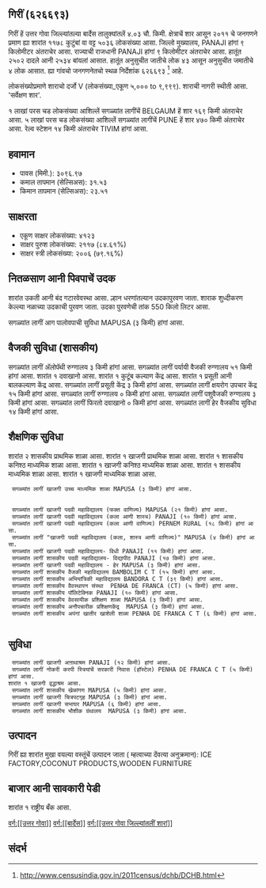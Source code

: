 {{माहितीचौकट भारतीय न्यायक्षेत्र
|प्रकार=शार
|जनगणना २०११_स्थलनिर्देशांक=626693
|स्थानीक_नांव=गिरीं
|तालुका_नांव=बार्देस
|जिल्लो_नांव=उत्तर गोवा
|राज्य_नांव =गोवा
|विभाग=
|जिल्लो =[[उत्तर गोवा]]
|तालुका_नांवे =[[बार्देस]]
|लागींचें शार=[[BELGAUM]]
|अक्षांश=
|रेखांश=
|शोधक_स्थान =right
|क्षेत्रफळ_एकूण=4.03
|दर्या सपाटी पसून उंची=
|लोकसंख्या_एकूण=5036
|लोकसंख्या_वर्स=2011
|लोकसंख्या_घनत्व=1249
|लोकसंख्या_पुरूश=2502
|लोकसंख्या_स्त्री=2534
|लिंग_गुणोत्तर=1012
|अधिकृत_भाशा=[[कोंकणी, मराठी]]
}}

== गिरीं (६२६६९३) ==

गिरीं हें उत्तर गोवा जिल्ल्यांतल्या बार्देस तालुक्यांतलें ४.०३ चौ. किमी. क्षेत्राचें शार आसून २०११ चे जनगणने प्रमाण ह्या शारांत ११७८ कुटुंबां वा वट्ट ५०३६ लोकसंख्या आसा. जिल्लो मुख्यालय, PANAJI हांगां ९ किलोमीटर अंतराचेर आसा. राज्याची राजधानी PANAJI हांगां ९ किलोमीटर अंतराचेर आसा.   हातूंत २५०२ दादले आनी २५३४ बांयलां आसात. हातूंत अनुसुचीत जातीचे लोक ४३ आसून अनुसुचीत जमातीचे ४ लोक आसात. ह्या गांवचो जनगणनेतचो स्थळ निर्देशांक ६२६६९३  <ref>http://www.censusindia.gov.in/2011census/dchb/DCHB.html</ref> आहे.

लोकसंख्योप्रमाणे शाराचो दर्जो V (लोकसंख्या_एकूण ५,००० to ९,९९९).
शाराची नागरी स्थीती आसा. 'सर्वेक्षण शार'.

१  लाखां परस चड लोकसंख्या आशिल्लें सगळ्यांत लागींचें BELGAUM हें शार १६९ किमी अंतराचेर आसा. ५  लाखां परस चड लोकसंख्या आशिल्लें सगळ्यांत लागींचें PUNE हें शार ४७० किमी अंतराचेर आसा. रेल्व स्टेशन १४ किमी अंतराचेर TIVIM हांगां आसा.


== हवामान ==  
* पावस (मिमी.): ३०९६.९७ 
* कमाल तापमान (सेल्सिअस): ३१.५३
* किमान तापमान (सेल्सिअस): २३.५१


== साक्षरता ==  
* एकूण साक्षर लोकसंख्या: ४१२३
* साक्षर पुरुश लोकसंख्या: २११७ (८४.६१%)
* साक्षर स्त्री लोकसंख्या: २००६ (७९.१६%)


== नितळसाण आनी पिवपाचें उदक ==  
शारांत उकती आनी बंद गटारवेवस्था आसा.
ल्हान धरणांतल्यान उदकापुरवण जाता. शाराक शुध्दीकरण केल्ल्या नळाच्या उदकाची पुरवण जाता. उदका पुरवणेची तांक 550 किलो लिटर आसा.

सगळ्यांत लागीं आग पालोवपाची सुविधा MAPUSA (३ किमी) हांगां आसा.


== वैजकी सुविधा (शासकीय) ==
सगळ्यांत लागीं अ‍ॅलोपॅथी रुग्णालय ३ किमी हांगां आसा.
सगळ्यांत लागीं पर्यायी वैजकी रुग्णालय ५१ किमी हांगां आसा.
﻿शारांत १ दवाखानो आसा.
﻿शारांत १ कुटूंब कल्याण केंद्र आसा.
﻿शारांत १ प्रसूती आनी बालकल्याण केंद्र आसा.
सगळ्यांत लागीं प्रसूती केंद्र ३ किमी हांगां आसा.
सगळ्यांत लागीं क्षयरोग उपचार केंद्र  १५ किमी हांगां आसा.
सगळ्यांत लागीं रुग्णालय ० किमी हांगां आसा.
सगळ्यांत लागीं पशुवैजकी रुग्णालय  ३ किमी हांगां आसा.
सगळ्यांत लागीं फिरतो दवाखानो ० किमी हांगां आसा.
सगळ्यांत लागीं हेर वैजकीय सुविधा १४ किमी हांगां आसा.






== शैक्षणिक सुविधा ==
शारांत २ शासकीय प्राथमिक शाळा आसा. ﻿शारांत १ खाजगी प्राथमिक शाळा आसा. 
﻿शारांत १ शासकीय कनिश्ठ माध्यमिक शाळा  आसा. ﻿शारांत १ खाजगी कनिश्ठ माध्यमिक शाळा  आसा.  
﻿शारांत १ शासकीय माध्यमिक शाळा आसा. ﻿शारांत १ खाजगी माध्यमिक शाळा आसा.  
  सगळ्यांत लागीं खाजगी उच्च माध्यमिक शाळा MAPUSA (३ किमी) हांगां आसा.
   
   
  सगळ्यांत लागीं खाजगी पदवी महाविद्यालय (फक्त वाणिज्य) MAPUSA (२१ किमी) हांगां आसा.
  सगळ्यांत लागीं खाजगी पदवी महाविद्यालय (कला आणी शास्त्र) PANAJI (१० किमी) हांगां आसा.
  सगळ्यांत लागीं खाजगी पदवी महाविद्यालय (कला आणी वाणिज्य) PERNEM RURAL (१८ किमी) हांगां आसा.
  सगळ्यांत लागीं "खाजगी पदवी महाविद्यालय (कला, शास्त्र आणी वाणिज्य)" MAPUSA (४ किमी) हांगां आसा.
  सगळ्यांत लागीं खाजगी पदवी महाविद्यालय- विधी PANAJI (११ किमी) हांगां आसा.
  सगळ्यांत लागीं शासकीय पदवी महाविद्यालय- विद्यापीठ PANAJI (१७ किमी) हांगां आसा.
  सगळ्यांत लागीं खाजगी पदवी महाविद्यालय - हेर MAPUSA (३ किमी) हांगां आसा.
  सगळ्यांत लागीं शासकीय वैजकी महाविद्यालय BAMBOLIM C T (१५ किमी) हांगां आसा.
  सगळ्यांत लागीं शासकीय अभियांत्रिकी महाविद्यालय BANDORA C T (३९ किमी) हांगां आसा.
  सगळ्यांत लागीं शासकीय वैवस्थापन संस्था  PENHA DE FRANCA (CT) (५ किमी) हांगां आसा.
  सगळ्यांत लागीं शासकीय पॉलिटेक्निक PANAJI (१० किमी) हांगां आसा.
  सगळ्यांत लागीं शासकीय वेवसायीक प्रशिक्षण शाळा MAPUSA (३ किमी) हांगां आसा.
  सगळ्यांत लागीं शासकीय अनौपचारीक प्रशिक्षणकेंद्र  MAPUSA (३ किमी) हांगां आसा.
  सगळ्यांत लागीं शासकीय अपंगां खातीर खाशेली शाळा PENHA DE FRANCA C T (६ किमी) हांगां आसा.
   


== सुविधा ==
  सगळ्यांत लागीं खाजगी अऩाथाश्रम PANAJI (१२ किमी) हांगां आसा.
  सगळ्यांत लागीं नोकरी करपी स्त्रियांचें सरकारी निवास (हॉस्टेल) PENHA DE FRANCA C T (५ किमी) हांगां आसा.
 ﻿शारांत १ खाजगी वृद्धाश्रम आसा.  
  सगळ्यांत लागीं शासकीय खेळांगण MAPUSA (५ किमी) हांगां आसा.
  सगळ्यांत लागीं खाजगी चित्रपटगृह MAPUSA (३ किमी) हांगां आसा.
  सगळ्यांत लागीं खाजगी सभाघर MAPUSA (६ किमी) हांगां आसा.
  सगळ्यांत लागीं शासकीय भौशीक ग्रंथालय  MAPUSA (३ किमी) हांगां आसा.


== उत्पादन ==
गिरीं ह्या शारांत मुखा वयल्या वस्तूंचें उत्पादन जाता ( म्हत्वाच्या देंवत्या अनुक्रमान): ICE FACTORY,COCONUT PRODUCTS,WOODEN FURNITURE


== बाजार आनी सावकारी पेडी  ==
﻿शारांत १ राष्ट्रीय बँक आसा.







[[वर्ग:[[उत्तर गोवा]]]]
[[वर्ग:[[बार्देस]]]]
[[वर्ग:[[उत्तर गोवा जिल्ल्यांतलीं शारां]]]]


== संदर्भ ==
 



